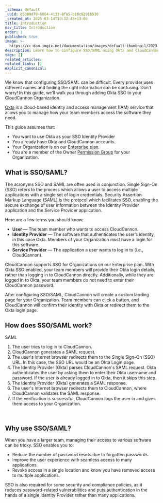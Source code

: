 ```yaml
---
_schema: default
_uuid: d5389d70-6864-4133-8fa5-b10c8291b510
_created_at: 2025-03-14T10:32:45+13:00
title: Introduction
nav_title: Introduction
order: 1
published: true
image: >-
  https://cc-dam.imgix.net/documentation/images/default-thumbnail/2023-Q4/CloudCannon-Documentation-Thumbnail.png
description: Learn how to configure SSO/SAML using Okta and CloudCannon.
tags: []
related_articles:
related_links: []
explicit_canonical:
---
```

We know that configuring SSO/SAML can be difficult. Every provider uses different names and finding the right information can be confusing. Don't worry! In this guide, we'll walk you through adding Okta SSO to your CloudCannon Organization.

[Okta](https://www.okta.com/) is a cloud-based identity and access management (IAM) service that allows you to manage how your team members access the software they need.

This guide assumes that:

* You want to use Okta as your SSO Identity Provider
* You already have Okta and CloudCannon accounts.
* Your Organization is on our [Enterprise plan](https://cloudcannon.com/pricing/).
* You are a member of the Owner [Permission Group](/documentation/articles/what-are-permission-groups/) for your Organization.

## What is SSO/SAML?

The acronyms SSO and SAML are often used in conjunction. Single Sign-On (SSO) refers to the process which allows a user to access multiple applications with a single set of login credentials. Security Assertion Markup Language (SAML) is the protocol which facilitates SSO, enabling the secure exchange of user information between the Identity Provider application and the Service Provider application.

Here are a few terms you should know:

* **User** — The team member who wants to access CloudCannon.
* **Identity Provider** — The software that authenticates the user’s identity, in this case Okta. Members of your Organization must have a login for this software.
* **Service Provider** — The application a user wants to log in to (i.e., CloudCannon).

CloudCannon supports SSO for Organizations on our Enterprise plan. With Okta SSO enabled, your team members will provide their Okta login details, rather than logging in to CloudCannon directly. Additionally, while they are logged in to Okta, your team members do not need to enter their CloudCannon password.

After configuring SSO/SAML, CloudCannon will create a custom landing page for your Organization. Team members can click a button, and CloudCannon will confirm their identity with Okta or redirect them to the Okta login page.

## How does SSO/SAML work?

SAML

1. The user tries to log in to CloudCannon.
2. CloudCannon generates a SAML request.
3. The user's Internet browser redirects them to the Single Sign-On (SSO) URL. In this case, the SSO URL would be an Okta Login page.
4. The Identity Provider (Okta) parses CloudCannon's SAML request. Okta authenticates the user by asking them to enter their Okta username and password. If the user is already logged in to Okta, then it skips this step.
5. The Identity Provider (Okta) generates a SAML response.
6. The user's Internet browser redirects them to CloudCannon, where CloudCannon validates the SAML response.
7. If the verification is successful, CloudCannon logs the user in and gives them access to your Organization.

&nbsp;

## Why use SSO/SAML?

When you have a larger team, managing their access to various software can be tricky. SSO enables you to:

* Reduce the number of password resets due to forgotten passwords.
* Improve the user experience with seamless access to many applications.
* Revoke access in a single location and know you have removed access to multiple applications.

SSO is also required for some security and compliance policies, as it reduces password-related vulnerabilities and puts authentication in the hands of a single Identity Provider rather than many applications.